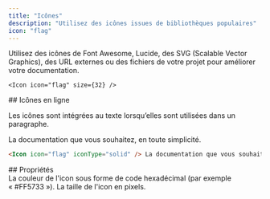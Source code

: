 ```yaml
---
title: "Icônes"
description: "Utilisez des icônes issues de bibliothèques populaires"
icon: "flag"
---
```



Utilisez des icônes de Font Awesome, Lucide, des SVG (Scalable Vector Graphics), des URL externes ou des fichiers de votre projet pour améliorer votre documentation.

<Icon icon="flag" size={32} />

```mdx Icon example
<Icon icon="flag" size={32} />
```


<div id="inline-icons">
  ## Icônes en ligne
</div>

Les icônes sont intégrées au texte lorsqu’elles sont utilisées dans un paragraphe.

<Icon icon="flag" iconType="solid" /> La documentation que vous souhaitez, en toute simplicité.

```markdown Inline icon example
<Icon icon="flag" iconType="solid" /> La documentation que vous souhaitez, sans effort.
```


<div id="properties">
  ## Propriétés
</div>

<IconsRequired />

<ResponseField name="color" type="string">
  La couleur de l'icon sous forme de code hexadécimal (par exemple « #FF5733 »).
</ResponseField>

<ResponseField name="size" type="number">
  La taille de l'icon en pixels.
</ResponseField>
